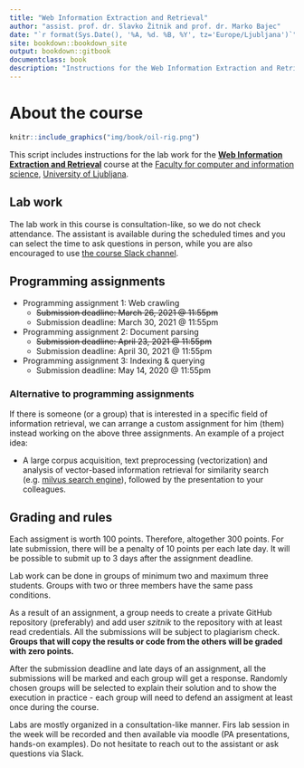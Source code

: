 ```yaml
--- 
title: "Web Information Extraction and Retrieval"
author: "assist. prof. dr. Slavko Žitnik and prof. dr. Marko Bajec"
date: "`r format(Sys.Date(), '%A, %d. %B, %Y', tz='Europe/Ljubljana')`"
site: bookdown::bookdown_site
output: bookdown::gitbook
documentclass: book
description: "Instructions for the Web Information Extraction and Retrieval course labs"
---
```


# About the course {-}

```r
knitr::include_graphics("img/book/oil-rig.png")
```

This script includes instructions for the lab work for the [**Web Information Extraction and Retrieval**](https://ucilnica.fri.uni-lj.si/course/view.php?id=284) course at the [Faculty for computer and information science](http://www.fri.uni-lj.si/), [University of Ljubljana](http://www.uni-lj.si/).

## Lab work {-}

The lab work in this course is consultation-like, so we do not check attendance. The assistant is available during the scheduled times and you can select the time to ask questions in person, while you are also encouraged to use [the course Slack channel](https://wierfri.slack.com).


## Programming assignments {-}

* Programming assignment 1: Web crawling
    * <span style="text-decoration:line-through">Submission deadline: March 26, 2021 @ 11:55pm</span>
    * Submission deadline: March 30, 2021 @ 11:55pm
  
* Programming assignment 2: Document parsing
    * <span style="text-decoration:line-through">Submission deadline: April 23, 2021 @ 11:55pm</span>
    * Submission deadline: April 30, 2021 @ 11:55pm
  
* Programming assignment 3: Indexing & querying
    * Submission deadline: May 14, 2020 @ 11:55pm
    
### Alternative to programming assignments {-}   
If there is someone (or a group) that is interested in a specific field of information retrieval, we can arrange a custom assignment for him (them) instead working on the above three assignments. An example of a project idea:

* A large corpus acquisition, text preprocessing (vectorization) and analysis of vector-based information retrieval for similarity search (e.g. [milvus search engine](https://milvus.io/)), followed by the presentation to your colleagues.

## Grading and rules {-}

Each assigment is worth 100 points. Therefore, altogether 300 points. For late submission, there will be a penalty of 10 points per each late day. It will be possible to submit up to 3 days after the assignment deadline.

Lab work can be done in groups of minimum two and maximum three students. Groups with two or three members have the same pass conditions.

As a result of an assignment, a group needs to create a private GitHub repository (preferably) and add user *szitnik* to the repository with at least read credentials. All the submissions will be subject to plagiarism check. **Groups that will copy the results or code from the others will be graded with zero points.**

After the submission deadline and late days of an assignment, all the submissions will be marked and each group will get a response. Randomly chosen groups will be selected to explain their solution and to show the execution in practice - each group will need to defend an assigment at least once during the course.

Labs are mostly organized in a consultation-like manner. Firs lab session in the week will be recorded and then available via moodle (PA presentations, hands-on examples). Do not hesitate to reach out to the assistant or ask questions via Slack. 
